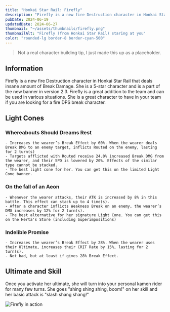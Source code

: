 ```yaml
---
title: "Honkai Star Rail: Firefly"
description: "Firefly is a new fire Destruction character in Honkai Star Rail that deals insane amount of Break Damage."
pubDate: 2024-06-19
updatedDate: 2024-06-27
thumbnail: "~/assets/thumbnails/firefly.png"
thumbnailAlt: "Firefly (from Honkai Star Rail) staring at you"
color: "rounded-lg border-8 border-cyan-500"
---
```


> Not a real character building tip, I just made this up as a placeholder.

## Information

Firefly is a new fire Destruction character in Honkai Star Rail that deals insane amount of Break Damage. She is a 5-star character and is a part of the new banner in version 2.3. Firefly is a great addition to the team and can be used in various situations. She is a great character to have in your team if you are looking for a fire DPS break character.

## Light Cones

### Whereabouts Should Dreams Rest

    - Increases the wearer’s Break Effect by 60%. When the wearer deals Break DMG to an enemy target, inflicts Routed on the enemy, lasting for 2 turn(s)
    - Targets afflicted with Routed receive 24.0% increased Break DMG from the wearer, and their SPD is lowered by 20%. Effects of the similar type cannot be stacked.
    - The best light cone for her. You can get this on the limited Light Cone banner.

### On the fall of an Aeon

    - Whenever the wearer attacks, their ATK is increased by 8% in this battle. This effect can stack up to 4 time(s).
    - After a character inflicts Weakness Break on an enemy, the wearer’s DMG increases by 12% for 2 turn(s).
    - The best alternative for her signature Light Cone. You can get this on the Herta's Store (including Superimpositions)

### Indelible Promise

    - Increases the wearer’s Break Effect by 28%. When the wearer uses their Ultimate, increases their CRIT Rate by 15%, lasting for 2 turn(s).
    - Not bad, but at least if gives 28% Break Effect.

## Ultimate and Skill

Once you activate her ultimate, she will turn into your personal kamen rider for many few turns. She goes "shing shing shing, boom!" on her skill and her basic attack is "slash shang shang!"

![Firefly in action](~/assets/content/fireflydemo.png)
